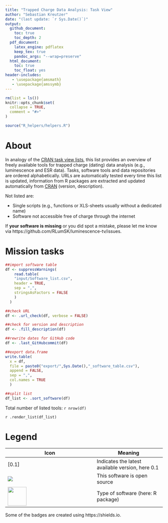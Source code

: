 ```yaml
---
title: "Trapped Charge Data Analysis: Task View"
author: "Sebastian Kreutzer"
date: "(last update: `r Sys.Date()`)"
output:
  github_document: 
    toc: true
    toc_depth: 2
  pdf_document:
    latex_engine: pdflatex
    keep_tex: true
    pandoc_args: "--wrap=preserve"
  html_document: 
    toc: true
    toc_float: yes
header-includes:
   - \usepackage{amsmath}
   - \usepackage{amssymb}
---
```

<!-- README.md was auto-generated by README.Rmd. Please DO NOT edit by hand!-->

```r
rm(list = ls())
knitr::opts_chunk$set(
  collapse = TRUE,
  comment = "#>"
)
```

```r
source("R_helpers/helpers.R")
```

# About 

In analogy of the [CRAN task view lists](https://cran.rstudio.com/web/views/), 
this list provides an overview of freely available tools for trapped charge (dating) data analysis (e.g., luminescence and ESR data). Tasks, software tools and data repositories are ordered alphabetically. URLs are automatically tested every time this list is updated, information from R packages are extracted and updated automatically from [CRAN](https://cloud.r-project.org) (version, description).

Not listed are:

* Single scripts (e.g., functions or XLS-sheets usually without a dedicated name)
* Software not accessible free of charge through the internet

If **your software is missing** or you did spot a mistake, please let me know via  https://github.com/RLumSK/luminescence-tv/issues. 


# Mission tasks 

```r
##import software table 
df <- suppressWarnings(
    read.table(
    "input/Software_list.csv",
    header = TRUE,
    sep = ",",
    stringsAsFactors = FALSE
    )
  )
```

```r
##check URL
df <- .url_check(df, verbose = FALSE)

##check for version and description
df <- .fill_description(df)

##rewrite dates for GitHub code
df <- .last_GitHubcommit(df)

##export data.frame
write.table(
  x = df,
  file = paste0("export/",Sys.Date(),"_software_table.csv"),
  append = FALSE,
  sep = ",",
  col.names = TRUE
  )

##split list
df_list <- .sort_software(df)
```

Total number of listed tools: `r nrow(df)`

`r .render_list(df_list)`

# Legend{-}

|Icon             | Meaning     |
|-----------------|-------------|
|[0.1]            | Indicates the latest available version, here 0.1 |
|![](images/osi_logo.png) | This software is open source |
|<img width=60px src='images/badges_r_package.svg'/> | Type of software (here: R package) |

Some of the badges are created using https://shields.io.


